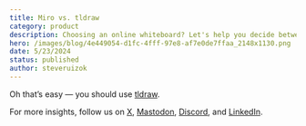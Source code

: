 ```yaml
---
title: Miro vs. tldraw
category: product
description: Choosing an online whiteboard? Let's help you decide between these two titans of collaboration.
hero: /images/blog/4e449054-d1fc-4fff-97e8-af7e0de7ffaa_2148x1130.png
date: 5/23/2024
status: published
author: steveruizok
---
```


Oh that’s easy — you should use [tldraw](https://tldraw.com/).

For more insights, follow us on [X](https://twitter.com/tldraw), [Mastodon](https://mas.to/@tldraw), [Discord](https://t.co/FbWiDYFD3O), and [LinkedIn](https://www.linkedin.com/company/tldraw/).
